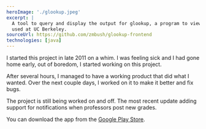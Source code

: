 ```yaml
---
heroImage: './glookup.jpeg'
excerpt: |
  A tool to query and display the output for glookup, a program to view grades
  used at UC Berkeley.
sourceUrl: https://github.com/zmbush/glookup-frontend
technologies: [java]
---
```


I started this project in late 2011 on a whim. I was feeling sick and I had gone home early, out of
boredom, I started working on this project.

After several hours, I managed to have a working product that did what I wanted. Over the next
couple days, I worked on it to make it better and fix bugs.

The project is still being worked on and off. The most recent update adding support for
notifications when professors post new grades.

You can download the app from the [Google Play Store][play-store].

[play-store]: https://play.google.com/store/apps/details?id=zipcodeman.glookup 'Google Play Store'
